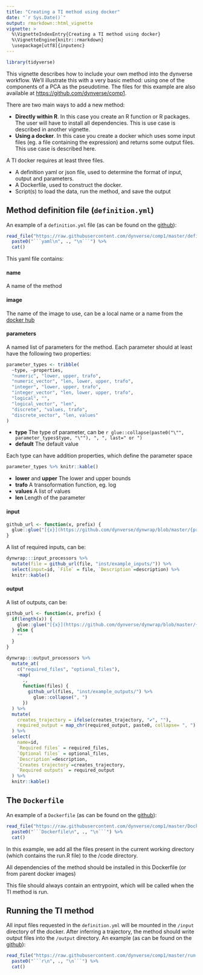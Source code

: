 ```yaml
---
title: "Creating a TI method using docker"
date: "`r Sys.Date()`"
output: rmarkdown::html_vignette
vignette: >
  %\VignetteIndexEntry{Creating a TI method using docker}
  %\VignetteEngine{knitr::rmarkdown}
  \usepackage[utf8]{inputenc}
---
```


```r
library(tidyverse)
```

This vignette describes how to include your own method into the dynverse workflow. We'll illustrate this with a very basic method: using one of the components of a PCA as the pseudotime. The files for this example are also available at [https://github.com/dynverse/comp1](https://github.com/dynverse/comp1).

There are two main ways to add a new method:

* **Directly within R**. In this case you create an R function or R packages. The user will have to install all dependencies. This is use case is described in another vignette.
* **Using a docker**. In this case you create a docker which uses some input files (eg. a file containing the expression) and returns some output files. This use case is described here.

A TI docker requires at least three files.

* A definition yaml or json file, used to determine the format of input, output and parameters.
* A Dockerfile, used to construct the docker.
* Script(s) to load the data, run the method, and save the output

## Method definition file (`definition.yml`)

An example of a `definition.yml` file (as can be found on the [github](https://github.com/dynverse/comp1)):

```r
read_file("https://raw.githubusercontent.com/dynverse/comp1/master/definition.yml") %>%
  paste0("```yaml\n", ., "\n```") %>% 
  cat()
```

This yaml file contains:

#### name
A name of the method

#### image

The name of the image to use, can be a local name or a name from the [docker hub](https://hub.docker.com/)

#### parameters
A named list of parameters for the method. Each parameter should at least have the following two properties:

```r
parameter_types <- tribble(
  ~type, ~properties,
  "numeric", "lower, upper, trafo",
  "numeric_vector", "len, lower, upper, trafo",
  "integer", "lower, upper, trafo",
  "integer_vector", "len, lower, upper, trafo",
  "logical", "",
  "logical_vector", "len",
  "discrete", "values, trafo",
  "discrete_vector", "len, values"
)
```


- **type** The type of parameter, can be `r glue::collapse(paste0("\"", parameter_types$type, "\""), ", ", last=" or ")`
- **default** The default value
    
Each type can have addition properties, which define the parameter space

```r
parameter_types %>% knitr::kable()
```

- **lower** and **upper** The lower and upper bounds
- **trafo** A transoformation function, eg. log
- **values** A list of values
- **len** Length of the parameter

#### input
```r
github_url <- function(x, prefix) {
  glue::glue("[{x}](https://github.com/dynverse/dynwrap/blob/master/{prefix}{x})")
}
```

A list of required inputs, can be:
```r
dynwrap:::input_processors %>% 
  mutate(file = github_url(file, "inst/example_inputs/")) %>% 
  select(input=id, `File` = file, `Description`=description) %>% 
  knitr::kable()
```


#### output

A list of outputs, can be:

```r
github_url <- function(x, prefix) {
  if(length(x)) {
    glue::glue("[{x}](https://github.com/dynverse/dynwrap/blob/master/{prefix}{x})")
  } else {
    ""
  }
}

dynwrap:::output_processors %>% 
  mutate_at(
    c("required_files", "optional_files"),
    ~map(
      ., 
      function(files) {
        github_url(files, "inst/example_outputs/") %>% 
          glue::collapse(", ")
      })
  ) %>% 
  mutate(
    creates_trajectory = ifelse(creates_trajectory, "✔", ""),
    required_output = map_chr(required_output, paste0, collapse= ", ")
  ) %>% 
  select(
    name=id, 
    `Required files` = required_files, 
    `Optional files` = optional_files,
    `Description`=description, 
    `Creates trajectory`=creates_trajectory,
    `Required outputs` = required_output
  ) %>% 
  knitr::kable()
```


## The `Dockerfile`

An example of a `Dockerfile` (as can be found on the [github](https://github.com/dynverse/comp1)):

```r
read_file("https://raw.githubusercontent.com/dynverse/comp1/master/Dockerfile") %>%
  paste0("```Dockerfile\n", ., "\n```") %>% 
  cat()
```

In this example, we add all the files present in the current working directory (which contains the run.R file) to the /code directory.

All dependencies of the method should be installed in this Dockerfile (or from parent docker images)

This file should always contain an entrypoint, which will be called when the TI method is run.

## Running the TI method

All input files requested in the `definition.yml` will be mounted in the `/input` directory of the docker. After inferring a trajectory, the method should write output files into the `/output` directory. An example (as can be found on the [github](https://github.com/dynverse/comp1)):

```r
read_file("https://raw.githubusercontent.com/dynverse/comp1/master/run.R") %>%
  paste0("```r\n", ., "\n```") %>% 
  cat()
```
